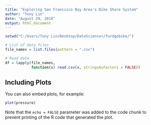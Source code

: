 ---
title: "Exploring San Francisco Bay Area's Bike Share System"
author: "Tony Lin"
date: "August 29, 2018"
output: html_document
---

```{r echo=FALSE}
setwd("C:/Users/Tony Lin/Desktop/DataScience+/fordgobike/")
```


```{r}
# List of data files
file_names = list.files(pattern = ".csv")
```

```{r}
# Read data
df = lapply(file_names, 
            function(x) read.csv(x, stringsAsFactors = FALSE))
```

## Including Plots

You can also embed plots, for example:

```{r pressure, echo=FALSE}
plot(pressure)
```

Note that the `echo = FALSE` parameter was added to the code chunk to prevent printing of the R code that generated the plot.
